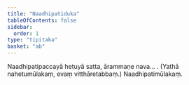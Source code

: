 ```yaml
---
title: "Naadhipatiduka"
tableOfContents: false
sidebar:
  order: 1
type: "tipitaka"
basket: "ab"
---
```



<DynamicBreadcrumb />

<Division number="497">

<Paragraph number="1712">
Naadhipatipaccayā hetuyā satta, ārammaṇe nava… .

</Paragraph>
</Division>

<Paragraph number="1713" type="center">
(Yathā nahetumūlakaṃ, evaṃ vitthāretabbaṃ.)



</Paragraph>

<Paragraph number="1714" type="center">
Naadhipatimūlakaṃ.
</Paragraph>